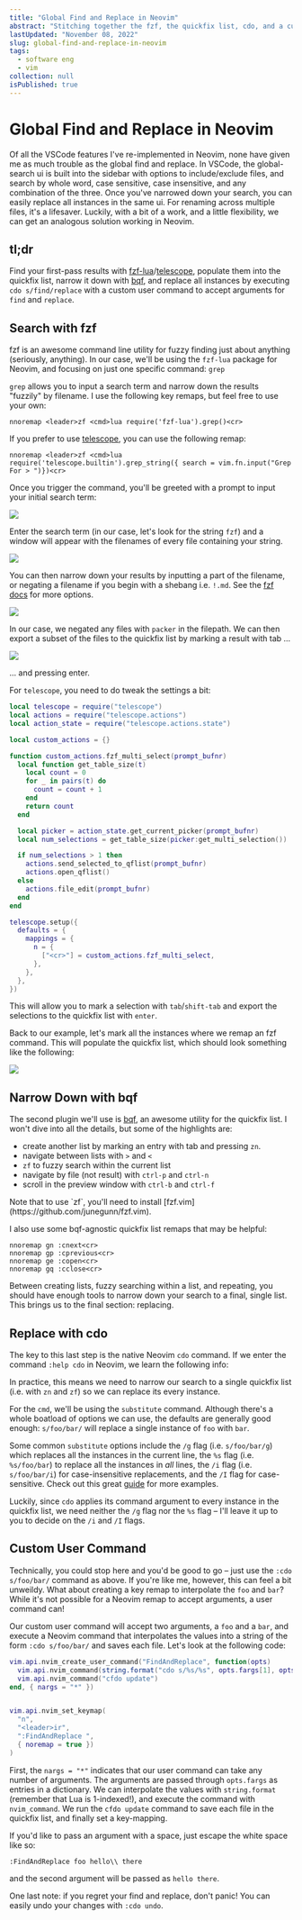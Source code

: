 ```yaml
---
title: "Global Find and Replace in Neovim"
abstract: "Stitching together the fzf, the quickfix list, cdo, and a custom lua function for an awesome find and replace in Neovim"
lastUpdated: "November 08, 2022"
slug: global-find-and-replace-in-neovim
tags:
  - software eng
  - vim
collection: null
isPublished: true
---
```


# Global Find and Replace in Neovim

Of all the VSCode features I've re-implemented in Neovim, none have given me as much trouble as the global find and replace. In VSCode, the global-search ui is built into the sidebar with options to include/exclude files, and search by whole word, case sensitive, case insensitive, and any combination of the three. Once you've narrowed down your search, you can easily replace all instances in the same ui. For renaming across multiple files, it's a lifesaver. Luckily, with a bit of a work, and a little flexibility, we can get an analogous solution working in Neovim.

## tl;dr

Find your first-pass results with [fzf-lua](https://github.com/ibhagwan/fzf-lua)/[telescope](https://github.com/nvim-telescope/telescope.nvim), populate them into the quickfix list, narrow it down with [bqf](https://github.com/kevinhwang91/nvim-bqf), and replace all instances by executing `cdo s/find/replace` with a custom user command to accept arguments for `find` and `replace`.

## Search with fzf

fzf is an awesome command line utility for fuzzy finding just about anything (seriously, anything). In our case, we'll be using the `fzf-lua` package for Neovim, and focusing on just one specific command: `grep`

`grep` allows you to input a search term and narrow down the results "fuzzily" by filename. I use the following key remaps, but feel free to use your own:

```vim
nnoremap <leader>zf <cmd>lua require('fzf-lua').grep()<cr>
```

If you prefer to use [telescope](https://github.com/nvim-telescope/telescope.nvim), you can use the following remap:

```vim
nnoremap <leader>zf <cmd>lua require('telescope.builtin').grep_string({ search = vim.fn.input("Grep For > ")})<cr>
```

Once you trigger the command, you'll be greeted with a prompt to input your initial search term:

<Image src="/blog/grep-for.png" size="small" width={818} height={160} />

Enter the search term (in our case, let's look for the string `fzf`) and a window will appear with the filenames of every file containing your string.

<Image src="/blog/fzf-initial.png" width={1890} height={1040} />

You can then narrow down your results by inputting a part of the filename, or negating a filename if you begin with a shebang i.e. `!.md`. See the [fzf docs](https://github.com/junegunn/fzf#search-syntax) for more options.

<Image src="/blog/fzf-narrow.png" width={1890} height={1039} />

In our case, we negated any files with `packer` in the filepath. We can then export a subset of the files to the quickfix list by marking a result with tab ...

<Image src="/blog/fzf-mark.png" width={1890} height={1039} />

... and pressing enter.

For `telescope`, you need to do tweak the settings a bit:

```lua
local telescope = require("telescope")
local actions = require("telescope.actions")
local action_state = require("telescope.actions.state")

local custom_actions = {}

function custom_actions.fzf_multi_select(prompt_bufnr)
  local function get_table_size(t)
    local count = 0
    for _ in pairs(t) do
      count = count + 1
    end
    return count
  end

  local picker = action_state.get_current_picker(prompt_bufnr)
  local num_selections = get_table_size(picker:get_multi_selection())

  if num_selections > 1 then
    actions.send_selected_to_qflist(prompt_bufnr)
    actions.open_qflist()
  else
    actions.file_edit(prompt_bufnr)
  end
end

telescope.setup({
  defaults = {
    mappings = {
      n = {
        ["<cr>"] = custom_actions.fzf_multi_select,
      },
    },
  },
})
```

This will allow you to mark a selection with `tab`/`shift-tab` and export the selections to the quickfix list with `enter`.

Back to our example, let's mark all the instances where we remap an fzf command. This will populate the quickfix list, which should look something like the following:

<Image src="/blog/bqf-initial.png" width={2000} height={1149} />

## Narrow Down with bqf

The second plugin we'll use is [bqf](https://github.com/kevinhwang91/nvim-bqf), an awesome utility for the quickfix list. I won't dive into all the details, but some of the highlights are:

- create another list by marking an entry with tab and pressing `zn`.
- navigate between lists with `>` and `<`
- `zf` to fuzzy search within the current list
- navigate by file (not result) with `ctrl-p` and `ctrl-n`
- scroll in the preview window with `ctrl-b` and `ctrl-f`

<Info>
  Note that to use `zf`, you'll need to install
  [fzf.vim](https://github.com/junegunn/fzf.vim).
</Info>

I also use some bqf-agnostic quickfix list remaps that may be helpful:

```vim
nnoremap gn :cnext<cr>
nnoremap gp :cprevious<cr>
nnoremap ge :copen<cr>
nnoremap gq :cclose<cr>
```

Between creating lists, fuzzy searching within a list, and repeating, you should have enough tools to narrow down your search to a final, single list. This brings us to the final section: replacing.

## Replace with cdo

The key to this last step is the native Neovim `cdo` command. If we enter the command `:help cdo` in Neovim, we learn the following info:

In practice, this means we need to narrow our search to a single quickfix list (i.e. with `zn` and `zf`) so we can replace its every instance.

For the `cmd`, we'll be using the `substitute` command. Although there's a whole boatload of options we can use, the defaults are generally good enough: `s/foo/bar/` will replace a single instance of `foo` with `bar`.

Some common `substitute` options include the `/g` flag (i.e. `s/foo/bar/g`) which replaces all the instances in the current line, the `%s` flag (i.e. `%s/foo/bar`) to replace all the instances in _all_ lines, the `/i` flag (i.e. `s/foo/bar/i`) for case-insensitive replacements, and the `/I` flag for case-sensitive. Check out this great [guide](https://vim.fandom.com/wiki/Search_and_replace) for more examples.

Luckily, since `cdo` applies its command argument to every instance in the quickfix list, we need neither the `/g` flag nor the `%s` flag – I'll leave it up to you to decide on the `/i` and `/I` flags.

## Custom User Command

Technically, you could stop here and you'd be good to go – just use the `:cdo s/foo/bar/` command as above. If you're like me, however, this can feel a bit unweildy. What about creating a key remap to interpolate the `foo` and `bar`? While it's not possible for a Neovim remap to accept arguments, a user command can!

Our custom user command will accept two arguments, a `foo` and a `bar`, and execute a Neovim command that interpolates the values into a string of the form `:cdo s/foo/bar/` and saves each file. Let's look at the following code:

```lua
vim.api.nvim_create_user_command("FindAndReplace", function(opts)
  vim.api.nvim_command(string.format("cdo s/%s/%s", opts.fargs[1], opts.fargs[2]))
  vim.api.nvim_command("cfdo update")
end, { nargs = "*" })


vim.api.nvim_set_keymap(
  "n",
  "<leader>ir",
  ":FindAndReplace ",
  { noremap = true })
)
```

First, the `nargs = "*"` indicates that our user command can take any number of arguments. The arguments are passed through `opts.fargs` as entries in a dictionary. We can interpolate the values with `string.format` (remember that Lua is 1-indexed!), and execute the command with `nvim_command`. We run the `cfdo update` command to save each file in the quickfix list, and finally set a key-mapping.

If you'd like to pass an argument with a space, just escape the white space like so:

```vim
:FindAndReplace foo hello\\ there
```

and the second argument will be passed as `hello there`.

One last note: if you regret your find and replace, don't panic! You can easily undo your changes with `:cdo undo`.

